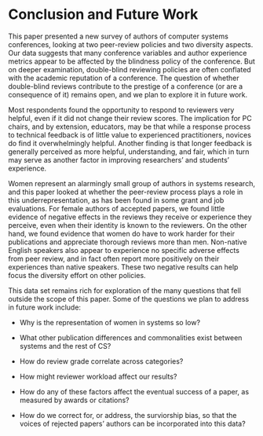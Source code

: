 # Conclusion and Future Work {#sec:conclusion}

This paper presented a new survey of authors of computer systems conferences, looking at two peer-review policies and two diversity aspects.
Our data suggests that many conference variables and author experience metrics appear to be affected by the blindness policy of the conference. But on deeper examination, double-blind reviewing policies are often conflated with the academic reputation of a conference. The question of whether double-blind reviews contribute to the prestige of a conference (or are a consequence of it) remains open, and we plan to explore it in future work.

Most respondents found the opportunity to respond to reviewers very helpful, even if it did not change their review scores. The implication for PC chairs, and by extension, educators, may be that while a response process to technical feedback is of little value to experienced practitioners, novices do find it overwhelmingly helpful. Another finding is that longer feedback is generally perceived as more helpful, understanding, and fair, which in turn may serve as another factor in improving researchers' and students' experience.

Women represent an alarmingly small group of authors in systems research, and this paper looked at whether the peer-review process plays a role in this underrepresentation, as has been found in some grant and job evaluations. For female authors of accepted papers, we found little evidence of negative effects in the reviews they receive or experience they perceive, even when their identity is known to the reviewers. On the other hand, we found evidence that women do have to work harder for their publications and appreciate thorough reviews more than men. Non-native English speakers also appear to experience no specific adverse effects from peer review, and in fact often report more positively on their experiences than native speakers. These two negative results can help focus the diversity effort on other policies.


This data set remains rich for exploration of the many questions that fell outside the scope of this paper. Some of the questions we plan to address in future work include:

* Why is the representation of women in systems so low?

* What other publication differences and commonalities exist between systems and the rest of CS?

* How do review grade correlate across categories?

* How might reviewer workload affect our results?

* How do any of these factors affect the eventual success of a paper, as measured by awards or citations?

* How do we correct for, or address, the surviorship bias, so that the voices of rejected papers' authors can be incorporated into this data?
